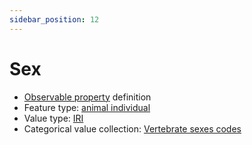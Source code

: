 ```yaml
---
sidebar_position: 12
---
```



# Sex

- [Observable property](/viewers/dawe-vocabs?uri=https://linked.data.gov.au/def/test/dawe-cv/40b39732-e10b-4c4e-968b-3404663a094d) definition
- Feature type: [animal individual](http://linked.data.gov.au/def/tern-cv/ecb855ed-50e1-4299-8491-861759ef40b7)
- Value type: [IRI](https://w3id.org/tern/ontologies/tern/IRI)
- Categorical value collection: [Vertebrate sexes codes](/viewers/dawe-vocabs?uri=https://linked.data.gov.au/def/test/dawe-cv/03ad784c-2cb3-4259-938e-c5e262ece665)

<Example protocolModule="vertebrate-identify" observableProperty="https://linked.data.gov.au/def/test/dawe-cv/40b39732-e10b-4c4e-968b-3404663a094d" />

